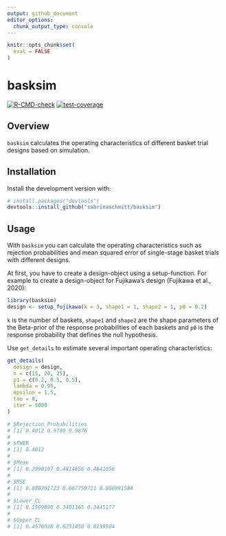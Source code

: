 ```yaml
---
output: github_document
editor_options: 
  chunk_output_type: console
---
```


<!-- README.md is generated from README.Rmd. Please edit that file -->

```r
knitr::opts_chunk$set(
  eval = FALSE
)
```

# basksim

<!-- badges: start -->
[![R-CMD-check](https://github.com/sabrinaschmitt/basksim/actions/workflows/R-CMD-check.yaml/badge.svg)](https://github.com/sabrinaschmitt/basksim/actions/workflows/R-CMD-check.yaml)
[![test-coverage](https://github.com/sabrinaschmitt/basksim/actions/workflows/test-coverage.yaml/badge.svg)](https://github.com/sabrinaschmitt/basksim/actions/workflows/test-coverage.yaml)
<!-- badges: end -->

## Overview

`basksim` calculates the operating characteristics of different basket trial designs based on simulation.

## Installation

Install the development version with:

```r
# install.packages("devtools")
devtools::install_github("sabrinaschmitt/basksim")
```

## Usage

With `basksim` you can calculate the operating characteristics such as rejection probabilities and mean squared error of single-stage basket trials with different designs.

At first, you have to create a design-object using a setup-function. For example to create a design-object for Fujikawa's design (Fujikawa et al., 2020):

```r
library(basksim)
design <- setup_fujikawa(k = 3, shape1 = 1, shape2 = 1, p0 = 0.2)
```

`k` is the number of baskets, `shape1` and `shape2` are the shape parameters of the Beta-prior of the response probabilities of each baskets and `p0` is the response probability that defines the null hypothesis. 

Use `get_details` to estimate several important operating characteristics:

```r
get_details(
  design = design,
  n = c(15, 20, 25),
  p1 = c(0.2, 0.5, 0.5),
  lambda = 0.95,
  epsilon = 1.5,
  tau = 0,
  iter = 5000
)

# $Rejection_Probabilities
# [1] 0.4012 0.9780 0.9876
# 
# $FWER
# [1] 0.4012
# 
# $Mean
# [1] 0.2990107 0.4814856 0.4841056
# 
# $MSE
# [1] 0.020201723 0.007759721 0.006991584
# 
# $Lower_CL
# [1] 0.1509890 0.3401165 0.3445177
# 
# $Upper_CL
# [1] 0.4576028 0.6231458 0.6239504
```

